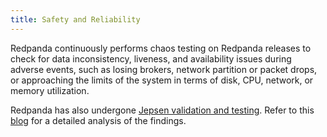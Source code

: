 ```yaml
---
title: Safety and Reliability
---
```


<head>
    <meta name="title" content="Redpanda Cloud Safety and Reliability  | Redpanda Docs"/>
    <meta name="description" content="Learn how Redpanda Cloud tests for data inconsistency, liveness, and availability during adverse events."/>
    <link rel="canonical" href="https://docs.redpanda.com/docs/deploy/deployment-option/cloud/security/cloud-safety-reliability/" />
</head>

Redpanda continuously performs chaos testing on Redpanda releases to check for
data inconsistency, liveness, and availability issues during adverse events, such
as losing brokers, network partition or packet drops, or approaching the limits
of the system in terms of disk, CPU, network, or memory utilization.

Redpanda has also undergone [Jepsen validation and testing](https://jepsen.io/analyses/redpanda-21.10.1).
Refer to this [blog](https://redpanda.com/blog/redpanda-official-jepsen-report-and-analysis)
for a detailed analysis of the findings.
